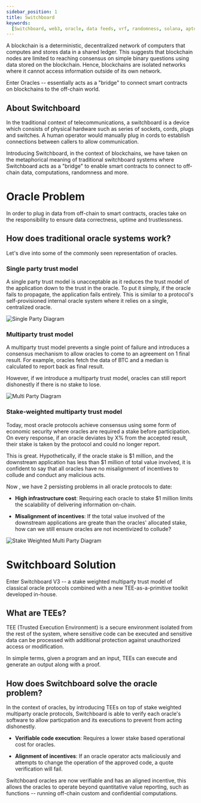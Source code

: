 ```yaml
---
sidebar_position: 1
title: Switchboard
keywords:
  [Switchboard, web3, oracle, data feeds, vrf, randomness, solana, aptos, near]
---
```


A blockchain is a deterministic, decentralized network of computers that
computes and stores data in a shared ledger. This suggests that blockchain nodes
are limited to reaching consensus on simple binary questions using data stored
on the blockchain. Hence, blockchains are isolated networks where it cannot
access information outside of its own network.

Enter Oracles -- essentially acts as a "bridge" to connect smart contracts on
blockchains to the off-chain world.

## About Switchboard

In the traditional context of telecommunications, a switchboard is a device
which consists of physical hardware such as series of sockets, cords, plugs and
switches. A human operator would manually plug in cords to establish connections
between callers to allow communication.

Introducing Switchboard, in the context of blockchains, we have taken on the
metaphorical meaning of traditional switchboard systems where Switchboard acts
as a "bridge" to enable smart contracts to connect to off-chain data,
computations, randomness and more.

# Oracle Problem

In order to plug in data from off-chain to smart contracts, oracles take on the
responsibility to ensure data correctness, uptime and trustlessness.

## How does traditional oracle systems work?

Let's dive into some of the commonly seen representation of oracles.

### Single party trust model

A single party trust model is unacceptable as it reduces the trust model of the
application down to the trust in the oracle. To put it simply, if the oracle
fails to propagate, the application fails entirely. This is similar to a
protocol's self-provisioned internal oracle system where it relies on a single,
centralized oracle.

![Single Party Diagram](/img/data/singleparty.svg)

### Multiparty trust model

A multiparty trust model prevents a single point of failure and introduces a
consensus mechanism to allow oracles to come to an agreement on 1 final result.
For example, oracles fetch the data of BTC and a median is calculated to report
back as final result.

However, if we introduce a multiparty trust model, oracles can still report
dishonestly if there is no stake to lose.

![Multi Party Diagram](/img/data/multiparty.svg)

### Stake-weighted multiparty trust model

Today, most oracle protocols achieve consensus using some form of economic
security where oracles are required a stake before participation. On every
response, if an oracle deviates by X% from the accepted result, their stake is
taken by the protocol and could no longer report.

This is great. Hypothetically, if the oracle stake is $1 million, and the
downstream application has less than $1 million of total value involved, it is
confident to say that all oracles have no misalignment of incentives to collude
and conduct any malicious acts.

Now , we have 2 persisting problems in all oracle protocols to date:

- **High infrastructure cost**: Requiring each oracle to stake $1 million limits
  the scalability of delivering information on-chain.

- **Misalignment of incentives**: If the total value involved of the downstream
  applications are greate than the oracles' allocated stake, how can we still
  ensure oracles are not incentivized to collude?

![Stake Weighted Multi Party Diagram](/img/data/stake-weighted-multiparty.svg)

# Switchboard Solution

Enter Switchboard V3 -- a stake weighted multiparty trust model of classical
oracle protocols combined with a new TEE-as-a-primitive toolkit developed
in-house.

## What are TEEs?

TEE (Trusted Execution Environment) is a secure environment isolated from the
rest of the system, where sensitive code can be executed and sensitive data can
be processed with additional protection against unauthorized access or
modification.

In simple terms, given a program and an input, TEEs can execute and generate an
output along with a proof.

## How does Switchboard solve the oracle problem?

In the context of oracles, by introducing TEEs on top of stake weighted
multiparty oracle protocols, Switchboard is able to verify each oracle's
software to allow particpation and its executions to prevent from acting
dishonestly.

- **Verifiable code execution**: Requires a lower stake based operational cost
  for oracles.

- **Alignment of incentives**: If an oracle operator acts maliciously and
  attempts to change the operation of the approved code, a quote verification
  will fail.

Switchboard oracles are now verifiable and has an aligned incentive, this allows
the oracles to operate beyond quantitative value reporting, such as functions --
running off-chain custom and confidential computations.
